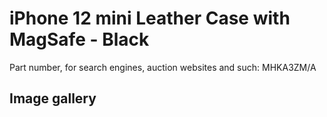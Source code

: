# iPhone 12 mini Leather Case with MagSafe - Black

Part number, for search engines, auction websites and such: MHKA3ZM/A

## Image gallery

<div style={{ width: "768px" }}>
  <GalleryComponent
    images={[
      {
        original: "/everysource/MHKA3",
        thumbnail: "/everypreview/MHKA3",
      },
      {
        original: "/everysource/MHKA3_AV1",
        thumbnail: "/everypreview/MHKA3_AV1",
      },
      {
        original: "/everysource/MHKA3_AV2",
        thumbnail: "/everypreview/MHKA3_AV2",
      },
      {
        original: "/everysource/MHKA3_AV3",
        thumbnail: "/everypreview/MHKA3_AV3",
      },
      {
        original: "/everysource/MHKA3_AV4",
        thumbnail: "/everypreview/MHKA3_AV4",
      },
      {
        original: "/everysource/MHKA3_AV5",
        thumbnail: "/everypreview/MHKA3_AV5",
      },
      {
        original: "/everysource/MHKA3_AV6",
        thumbnail: "/everypreview/MHKA3_AV6",
      }
    ]}
  />
</div>
